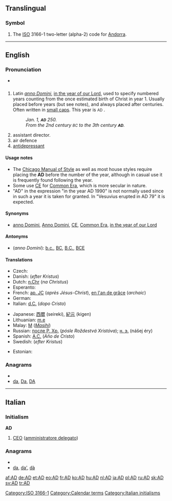 {{also|Appendix:Variations of "ad"}}
==Translingual==

===Symbol===
{{infl|mul|symbol}}

# The [[ISO]] 3166-1 two-letter (alpha-2) code for [[Andorra]].

[[Category:ISO 3166-1]]

----

==English==

===Pronunciation===
* {{audio|En-us-AD.ogg|audio (US)}}

==={{initialism}}===
{{infl|en|initialism|head=AD or A.D.}}

# Latin ''[[anno Domini]]'', [[in the year of our Lord]], used to specify numbered years counting from the once estimated birth of Christ in year 1. Usually placed before years (but see notes), and always placed after centuries. Often written in [[small caps]]. This year is <small>AD</small> {{CURRENTYEAR}}.
#: ''Jan. 1, '''<small>AD</small>''' 250.''
#: ''From the 2nd century <small>BC</small> to the 3th century '''<small>AD</small>'''.''
# assistant director.
# air defence
# [[antidepressant]]

====Usage notes====
* The [[w:Chicago Manual of Style|Chicago Manual of Style]] as well as most house styles require placing the '''AD''' before the number of the year, although in casual use it is frequently found following the year.
* Some use [[CE]] for [[Common Era]], which is more secular in nature.
* "AD" in the expression "in the year AD 1990" is not normally used since in such a year it is taken for granted. In "Vesuvius erupted in AD 79" it is expected.

====Synonyms====
* {{sense|anno Domini}} [[anno Domini]], [[Anno Domini]], [[CE]], [[Common Era]], [[in the year of our Lord]]

====Antonyms====
* (''anno Domini''): [[b.c.]], [[BC]], [[B.C.]], [[BCE]]

====Translations====
{{trans-top|anno Domini}}
* Czech: {{t|cs|A. D.}}
* Danish: {{t|da|e.Kr.}} (''efter Kristus'')
* Dutch: [[n.Chr]] (''na Christus'')
* Esperanto: {{t-|eo|p.K.|xs=Esperanto}}
* French: [[ap. JC]] (''après Jésus-Christ''), [[en l'an de grâce]] (''archaic'')
* German: {{t|de|n. Chr.}}
* Italian: [[d.C.]] (''dopo Cristo'')
{{trans-mid}}
* Japanese: [[西暦]] (seireki), [[紀元]] (kigen)
* Lithuanian: [[m.e]] {{f}}
* Malay: [[M]] (''[[Masihi]]'')
* Russian: [[после Р. Хр.]] (''pósle Roždestvá Xristóva''); [[н. э.]] (nášej éry)
* Spanish: [[A.C.]] (''Año de Cristo'')
* Swedish: {{t+|sv|e.Kr.}} (''efter Kristus'')
{{trans-bottom}}

{{trans-top|air defence}}
* Estonian: {{t|et|õhukaitse}}
{{trans-mid}}
{{trans-bottom}}

===Anagrams===
* {{alphagram|ad}}
* [[da#English|da]], [[Da#English|Da]], [[DA#English|DA]]

----

==Italian==

===Initialism===
'''AD'''

# [[CEO]] ([[amministratore delegato]])

===Anagrams===
* {{alphagram|ad}}
* [[da#Italian|da]], [[da'#Italian|da']], [[dà#Italian|dà]]

[[Category:Calendar terms]]
[[Category:Italian initialisms]]

[[af:AD]]
[[de:AD]]
[[et:AD]]
[[eo:AD]]
[[fr:AD]]
[[ko:AD]]
[[hu:AD]]
[[nl:AD]]
[[ja:AD]]
[[pl:AD]]
[[ru:AD]]
[[sk:AD]]
[[sv:AD]]
[[tr:AD]]